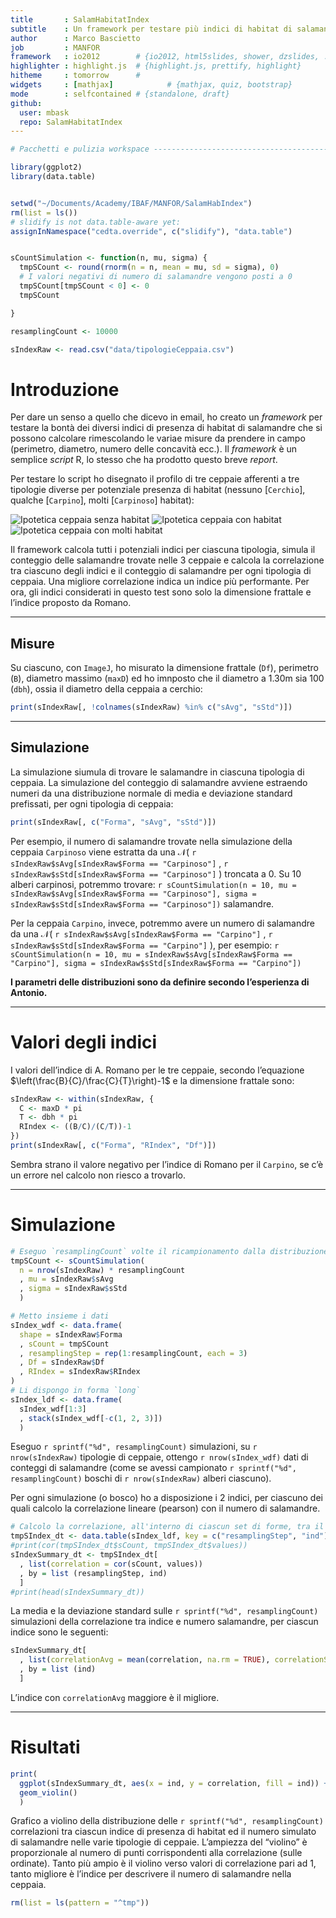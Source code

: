```yaml
---
title       : SalamHabitatIndex
subtitle    : Un framework per testare più indici di habitat di salamandre
author      : Marco Bascietto
job         : MANFOR
framework   : io2012        # {io2012, html5slides, shower, dzslides, ...}
highlighter : highlight.js  # {highlight.js, prettify, highlight}
hitheme     : tomorrow      # 
widgets     : [mathjax]            # {mathjax, quiz, bootstrap}
mode        : selfcontained # {standalone, draft}
github:
  user: mbask
  repo: SalamHabitatIndex
---
```



```r


# Pacchetti e pulizia workspace -------------------------------------------

library(ggplot2)
library(data.table)


setwd("~/Documents/Academy/IBAF/MANFOR/SalamHabIndex")
rm(list = ls())
# slidify is not data.table-aware yet:
assignInNamespace("cedta.override", c("slidify"), "data.table")


sCountSimulation <- function(n, mu, sigma) {
  tmpSCount <- round(rnorm(n = n, mean = mu, sd = sigma), 0)
  # I valori negativi di numero di salamandre vengono posti a 0
  tmpSCount[tmpSCount < 0] <- 0
  tmpSCount

}

resamplingCount <- 10000

sIndexRaw <- read.csv("data/tipologieCeppaia.csv")
```

# Introduzione

Per dare un senso a quello che dicevo in email, ho creato un *framework* per testare la bontà dei diversi indici di presenza di habitat di salamandre che si possono calcolare rimescolando le variae misure da prendere in campo (perimetro, diametro, numero delle concavità ecc.). Il *framework* è un semplice *script* R, lo stesso che ha prodotto questo breve *report*.

Per testare lo script ho disegnato il profilo di tre ceppaie afferenti a tre tipologie diverse per potenziale presenza di habitat (nessuno [`Cerchio`], qualche [`Carpino`], molti [`Carpinoso`] habitat):

![Ipotetica ceppaia senza habitat](images/Cerchio.jpg)
![Ipotetica ceppaia con habitat](images/Carpino.jpg)
![Ipotetica ceppaia con molti habitat](images/Carpinoso.jpg)

Il framework calcola tutti i potenziali indici per ciascuna tipologia, simula il conteggio delle salamandre trovate nelle 3 ceppaie e calcola la correlazione tra ciascuno degli indici e il conteggio di salamandre per ogni tipologia di ceppaia. Una migliore correlazione indica un indice più performante.
Per ora, gli indici considerati in questo test sono solo la dimensione frattale e l'indice proposto da Romano.


---

## Misure

Su ciascuno, con `ImageJ`, ho misurato la dimensione frattale (`Df`), perimetro (`B`), diametro massimo (`maxD`) ed ho imnposto che il diametro a 1.30m sia 100 (`dbh`), ossia il diametro della ceppaia a cerchio:

```r
print(sIndexRaw[, !colnames(sIndexRaw) %in% c("sAvg", "sStd")])
```

---

## Simulazione
La simulazione siumula di trovare le salamandre in ciascuna tipologia di ceppaia. La simulazione del conteggio di salamandre avviene estraendo numeri da una distribuzione normale di media e deviazione standard prefissati, per ogni tipologia di ceppaia:

```r
print(sIndexRaw[, c("Forma", "sAvg", "sStd")])
```

Per esempio, il numero di salamandre trovate nella simulazione della ceppaia `Carpinoso` viene estratta da una $\mathcal{N}($ `r sIndexRaw$sAvg[sIndexRaw$Forma == "Carpinoso"]` $,$ `r sIndexRaw$sStd[sIndexRaw$Forma == "Carpinoso"]` $)$ troncata a 0. Su 10 alberi carpinosi, potremmo trovare: `r sCountSimulation(n = 10, mu = sIndexRaw$sAvg[sIndexRaw$Forma == "Carpinoso"], sigma = sIndexRaw$sStd[sIndexRaw$Forma == "Carpinoso"])` salamandre.

Per la ceppaia `Carpino`, invece, potremmo avere un numero di salamandre da una $\mathcal{N}($ `r sIndexRaw$sAvg[sIndexRaw$Forma == "Carpino"]` $,$ `r sIndexRaw$sStd[sIndexRaw$Forma == "Carpino"]` $)$, per esempio: `r sCountSimulation(n = 10, mu = sIndexRaw$sAvg[sIndexRaw$Forma == "Carpino"], sigma = sIndexRaw$sStd[sIndexRaw$Forma == "Carpino"])`

**I parametri delle distribuzioni sono da definire secondo l'esperienza di Antonio.**

---

# Valori degli indici

I valori dell'indice di A. Romano per le tre ceppaie, secondo l'equazione $\left(\frac{B}{C}/\frac{C}{T}\right)-1$ e la dimensione frattale sono:

```r
sIndexRaw <- within(sIndexRaw, {
  C <- maxD * pi
  T <- dbh * pi
  RIndex <- ((B/C)/(C/T))-1
})
print(sIndexRaw[, c("Forma", "RIndex", "Df")])
```

Sembra strano il valore negativo per l'indice di Romano per il `Carpino`, se c'è un errore nel calcolo non riesco a trovarlo.

---

# Simulazione

```r

# Eseguo `resamplingCount` volte il ricampionamento dalla distribuzione N(sAvg, sStd) per ciascuna forma, del numero di salamandre
tmpSCount <- sCountSimulation(
  n = nrow(sIndexRaw) * resamplingCount
  , mu = sIndexRaw$sAvg
  , sigma = sIndexRaw$sStd
  )

# Metto insieme i dati
sIndex_wdf <- data.frame(
  shape = sIndexRaw$Forma
  , sCount = tmpSCount
  , resamplingStep = rep(1:resamplingCount, each = 3)
  , Df = sIndexRaw$Df
  , RIndex = sIndexRaw$RIndex
)
# Li dispongo in forma `long`
sIndex_ldf <- data.frame(
  sIndex_wdf[1:3]
  , stack(sIndex_wdf[-c(1, 2, 3)])
  )
```

Eseguo `r sprintf("%d", resamplingCount)` simulazioni, su `r nrow(sIndexRaw)` tipologie di ceppaie, ottengo `r nrow(sIndex_wdf)` dati di conteggi di salamandre (come se avessi campionato `r sprintf("%d", resamplingCount)` boschi di `r nrow(sIndexRaw)` alberi ciascuno). 

Per ogni simulazione (o bosco) ho a disposizione i 2 indici, per ciascuno dei quali calcolo la correlazione lineare (pearson) con il numero di salamandre.

```r
# Calcolo la correlazione, all'interno di ciascun set di forme, tra il numero di salamandre e ciascuno degli indici calcolati
tmpSIndex_dt <- data.table(sIndex_ldf, key = c("resamplingStep", "ind"))
#print(cor(tmpSIndex_dt$sCount, tmpSIndex_dt$values))
sIndexSummary_dt <- tmpSIndex_dt[
  , list(correlation = cor(sCount, values))
  , by = list (resamplingStep, ind)
  ]
#print(head(sIndexSummary_dt))
```

La media e la deviazione standard sulle `r sprintf("%d", resamplingCount)` simulazioni della correlazione tra indice e numero salamandre, per ciascun indice sono le seguenti:
```r
sIndexSummary_dt[
  , list(correlationAvg = mean(correlation, na.rm = TRUE), correlationStd = sd(correlation, na.rm = TRUE))
  , by = list (ind)
  ]
```

L'indice con `correlationAvg` maggiore è il migliore.

---
# Risultati

```r
print(
  ggplot(sIndexSummary_dt, aes(x = ind, y = correlation, fill = ind)) +
  geom_violin()
  )
```

Grafico a violino della distribuzione delle `r sprintf("%d", resamplingCount)` correlazioni tra ciascun indice di presenza di habitat ed il numero simulato di salamandre nelle varie tipologie di ceppaie. L'ampiezza del "violino" è proporzionale al numero di punti corrispondenti alla correlazione (sulle ordinate). Tanto più ampio è il violino verso valori di correlazione pari ad 1, tanto migliore è l'indice per descrivere il numero di salamandre nella ceppaia.

```r
rm(list = ls(pattern = "^tmp"))
```